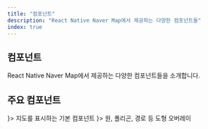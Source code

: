 ```yaml
---
title: "컴포넌트"
description: "React Native Naver Map에서 제공하는 다양한 컴포넌트들"
index: true
---
```



## 컴포넌트

React Native Naver Map에서 제공하는 다양한 컴포넌트들을 소개합니다.

## 주요 컴포넌트

<Cards>
  <Card title="NaverMapView" href="/docs/components/naver-map-view" icon={<Map className="w-6 h-6" />}>
    지도를 표시하는 기본 컴포넌트
  </Card>
  <Card title="오버레이" href="/docs/components/overlays/common-overlay-usage" icon={<Shapes className="w-6 h-6" />}>
    원, 폴리곤, 경로 등 도형 오버레이
  </Card>
</Cards>
